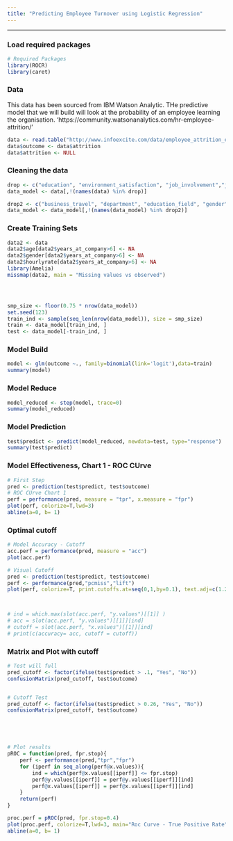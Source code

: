 ---
title: "Predicting Employee Turnover using Logistic Regression"
---

***

### Load required packages

```{r, warning=FALSE, message=FALSE}
# Required Packages
library(ROCR)
library(caret)
```

### Data

This data has been sourced from IBM Watson Analytic. THe predictive model that we will build will look at the probability of an employee learning the organisation.
'https://community.watsonanalytics.com/hr-employee-attrition/'

```{r}
data <- read.table("http://www.infoexcite.com/data/employee_attrition_example.csv", sep=",", header=T)
data$outcome <- data$attrition
data$attrition <- NULL
```

### Cleaning the data

```{r}
drop <- c("education", "environment_satisfaction", "job_involvement","job_satisfaction", "performance_rating","relationship_satisfaction")
data_model <- data[,!(names(data) %in% drop)]

drop2 <- c("business_travel", "department", "education_field", "gender", "job_role", "marital_status", "over_18", "over_time")
data_model <- data_model[,!(names(data_model) %in% drop2)]
```

### Create Training Sets

```{r}
data2 <- data
data2$age[data2$years_at_company>6] <- NA
data2$gender[data2$years_at_company>6] <- NA
data2$hourlyrate[data2$years_at_company>6] <- NA
library(Amelia)
missmap(data2, main = "Missing values vs observed")




smp_size <- floor(0.75 * nrow(data_model))
set.seed(123)
train_ind <- sample(seq_len(nrow(data_model)), size = smp_size)
train <- data_model[train_ind, ]
test <- data_model[-train_ind, ]
```

### Model Build

```{r}
model <- glm(outcome ~., family=binomial(link='logit'),data=train)
summary(model)
```

### Model Reduce

```{r}
model_reduced <- step(model, trace=0)
summary(model_reduced)
```

### Model Prediction

```{r}
test$predict <- predict(model_reduced, newdata=test, type="response")
summary(test$predict)
```


### Model Effectiveness, Chart 1 - ROC CUrve

```{r}
# First Step
pred <- prediction(test$predict, test$outcome)
# ROC CUrve Chart 1
perf = performance(pred, measure = "tpr", x.measure = "fpr")
plot(perf, colorize=T,lwd=3)
abline(a=0, b= 1)

```

### Optimal cutoff

```{r}

# Model Accuracy - Cutoff
acc.perf = performance(pred, measure = "acc")
plot(acc.perf)

# Visual Cutoff
pred <- prediction(test$predict, test$outcome)
perf <- performance(pred,"pcmiss","lift")
plot(perf, colorize=T, print.cutoffs.at=seq(0,1,by=0.1), text.adj=c(1.2,1.2), avg="threshold", lwd=3)



# ind = which.max(slot(acc.perf, "y.values")[[1]] )
# acc = slot(acc.perf, "y.values")[[1]][ind]
# cutoff = slot(acc.perf, "x.values")[[1]][ind]
# print(c(accuracy= acc, cutoff = cutoff))
```


### Matrix and Plot with cutoff

```{r}
# Test will full
pred_cutoff <- factor(ifelse(test$predict > .1, "Yes", "No"))
confusionMatrix(pred_cutoff, test$outcome)


# Cutoff Test
pred_cutoff <- factor(ifelse(test$predict > 0.26, "Yes", "No"))
confusionMatrix(pred_cutoff, test$outcome)





# Plot results
pROC = function(pred, fpr.stop){
    perf <- performance(pred,"tpr","fpr")
    for (iperf in seq_along(perf@x.values)){
        ind = which(perf@x.values[[iperf]] <= fpr.stop)
        perf@y.values[[iperf]] = perf@y.values[[iperf]][ind]
        perf@x.values[[iperf]] = perf@x.values[[iperf]][ind]
    }
    return(perf)
}

proc.perf = pROC(pred, fpr.stop=0.4)
plot(proc.perf, colorize=T,lwd=3, main="Roc Curve - True Positive Rate")
abline(a=0, b= 1)
```


















